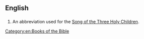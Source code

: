 ==English==

==={{abbreviation}}===
{{head|en|abbreviation}}
# {{biblical}} An abbreviation used for the [[Song of the Three Holy Children]].

[[Category:en:Books of the Bible]]